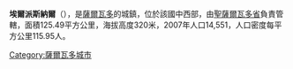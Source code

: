 '''埃爾派斯納爾'''（{{lang-es|El Paisnal}}），是[[薩爾瓦多|薩爾瓦多]]的城鎮，位於該國中西部，由[[聖薩爾瓦多省|聖薩爾瓦多省]]負責管轄，面積125.49平方公里，海拔高度320米，2007年人口14,551，人口密度每平方公里115.95人。

{{coord|13|58|N|89|13|W|display=title|region:SV_type:city_source:GNS-enwiki}}

{{ElSalvador-geo-stub}}
[[Category:薩爾瓦多城市|Category:薩爾瓦多城市]]